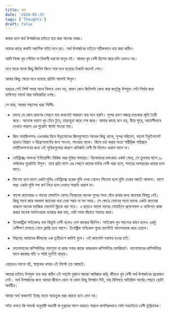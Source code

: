 ```yaml
---
title: খরচ
date: '2020-05-25'
tags: ['Thoughts']
draft: false
---
```


কথায় বলে অর্থ উপার্জনের চাইতে ব্যয় করা অনেক সহজ।

আমার কাছে কথাটা আংশিক সত্যি মনে হয়। অর্থ উপার্জনের চাইতে সঠিকভাবে ব্যয় করা কঠিন।

আমি নিজে খুব শৌখিন বা বিলাসী ধরণের মানুষ নই। আবার খুব বেশী হিসেব করে চলি এমনও নয়। 

তবে মাঝে মাঝে কিছু জিনিস কিনে পরে মনে হয়েছে টাকাটা জলেই গেল।

আবার কিছু ক্ষেত্রে মনে হয়েছে প্রতিটা পয়সাই উসুল।

খরচের সেই লিস্ট সবার সাথে মিলবে এমন নয়, কারণ  কোন জিনিসটা কেনা কার কতটুকু উপযুক্ত সেটা নির্ভর করে ব্যক্তিগত সামর্থ আর অভিরুচির ওপর।

সে যাক, আমার পছন্দের খরচ লিস্টিঃ

* ভ্রমণঃ যে কোন ভ্রমণের পেছনে ব্যয় কখনোই অকারণ ব্যয় মনে হয়নি। সুন্দর ভ্রমণ অজস্র চমৎকার স্মৃতি তৈরী করে। অনেকে ভ্রমণে খুব টেনে টুনে, তাড়াহুড়া করে শেষ করে। আমার কাছে মনে হয়, ধীরে সুস্থে, আয়েশীভাবে দেখতে পারলে এর পুরোটা স্বাদটা পাওয়া যায়।

* জিম সাবস্ক্রিপশনঃ এখনকার দিনে উন্নতমানের জিমগুলোতে অনেক কিছু থাকে, সুন্দর পরিবেশ, ভালো ইকুইপমেন্ট ছাড়াও বিশ্রাম ও রিফ্রেশমেন্টের জন্য সাওনা, শাওয়ার থাকে। জিমে চর্চা করার মতো শারীরিক পরিশ্রমে মোটিভেসশনের জন্য এই সুবিধাগুলোর কারণে খানিকটা বেশী ফি দিলেও খারাপ লাগে না।

* নেটফ্লিক্সঃ অসংখ্য ইন্টারেস্টিং সিরিজ আর মুভির সমাহার। বিনোদনের চমৎকার একটা ক্ষেত্র, সে তুলনায় মাসে ১০ পাউন্ডের পুরোটাই উসুল। তবে প্রতি মাসে এর পেছনে কয়েক ঘন্টার বেশী খরচ হলে, সময়ের অপব্যয়ের খাতার চলে যাবে।

* সিনেমা হলে মাসে একটা মুভিঃ নেটফ্লিক্সে হরেক মুভি দেখা গেলেও সিনেমা হলে মুভি দেখার মজাই আলাদা। মাসে বাছা একটা মুভি পপ কর্ণ নিয়ে হলে দেখতে পারাটা খারাপ না।

* ভালো ক্যামেরার ও মানের মোবাইল ফোনঃ নিজেদের অনেক সুন্দর সময় বেঁধে রাখার জন্য ক্যামেরা বিকল্প নেই। কিন্তু সাথে করে আলাদা ক্যামেরা বয়ে নেয়া সম্ভব না সব সময়। সে ক্ষেত্রে ফোনের সাথে ভালো একটা ক্যামেরা থাকলে অনেক ম্যাজিক মোমেন্ট ক্লিকে ধরা পড়ে। এ ছাড়াও ভালো মানের মোবাইলে প্রফেশনাল ও ব্যক্তিগত কাজ করার অনেক সফটওয়্যার ব্যবহার করা যায়, যেটা সময় বাঁচাতে সাহায্য করে।

* ইলেকট্রিক সাইকেলঃ দাম কিছুটা বেশী হলেও বেশ কাজের জিনিস। সাইকেল খুব পছন্দের বাহন হলেও একটু বেশীক্ষণ চালাতে গেলে ক্লান্তি চলে আসে। ইলেক্ট্রিক সাইকেল পুরো ভ্রমণটাই আনন্দদায়ক করে তোলে।

* বিছানাঃ আমাদের জীবনের এক তৃতীয়াংশ কাটাই ঘুমে। এই জায়গাটা যথাযথ হওয়া চাই।

* ভালোমানের কম্পিউটারঃ পড়াশুনা বা কাজ সবার কাজে আজকাল কম্পিউটার অপরিহার্য। ভালোমানের কম্পিউটার মানে কাজের গতি ও শান্তি দুটোই বাড়ায়।

এছাড়াও ভালো বই, স্বাস্থ্যকর খাবার এই লিস্টে তো আছেই।

আয়ের চাইতে উপযুক্ত ব্যয় করা কঠিন এই সত্যটা বুঝলে আমরা আবিষ্কার করি, জীবনে খুব বেশী অর্থ উপার্জনের প্রয়োজন নেই। অর্থ উপার্জনের জন্য আমরা জীবনে কোন না কোন কিছু বিসর্জন দিই, যার বিনিময়ে অতিরিক্ত অর্থের পেছনে ছোটা অর্থহীন।

আবার অর্থ থাকলেই ইচ্ছে মতো অহেতুক খরচ করতে হবে এমন নয়। 

সত্যি বলতে কি সামর্থ্য অনুযায়ী অভাবী বা দুস্থদের পাশে থাকতে পারলে মানসিকভাবে সেটা সবচাইতে বেশী তৃপ্তিদায়ক।
